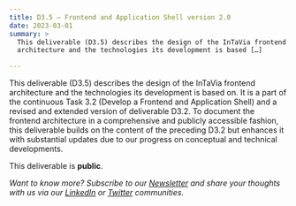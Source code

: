 ```yaml
---
title: D3.5 – Frontend and Application Shell version 2.0
date: 2023-03-01
summary: >
  This deliverable (D3.5) describes the design of the InTaVia frontend
  architecture and the technologies its development is based […]

---
```

This deliverable (D3.5) describes the design of the InTaVia frontend architecture and the technologies its development is based on. It is a part of the continuous Task 3.2 (Develop a Frontend and Application Shell) and a revised and extended version of deliverable D3.2. To document the frontend architecture in a comprehensive and publicly accessible fashion, this deliverable builds on the content of the preceding D3.2 but enhances it with substantial updates due to our progress on conceptual and technical developments.

This deliverable is **public**.

*Want to know more? Subscribe to our [Newsletter](https://intavia.eu/subscribe/) and share your thoughts with us via our [LinkedIn](https://www.linkedin.com/company/project-intavia) or [Twitter](https://twitter.com/projectintavia) communities.*
